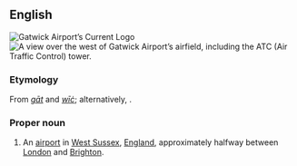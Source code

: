 ==English==
{{wikipedia}}

[[File:Gatwick Airport logo.svg|thumb|Gatwick Airport’s Current Logo]]
[[File:Arrival at Gatwick airport - Kristina D.C. Hoeppner.jpg|thumb|A view over the west of Gatwick Airport’s airfield, including the ATC (Air Traffic Control) tower.]]
===Etymology===
From {{etyl|ang|en}} ''[[gat|gāt]]'' and ''[[wic|wīċ]]''; alternatively, {{suffix|en|goat|wick}}.

===Proper noun===
{{en-proper noun}}

# An [[airport]] in [[West Sussex]], [[England]], approximately halfway between [[London]] and [[Brighton]].

{{C|en|England}}